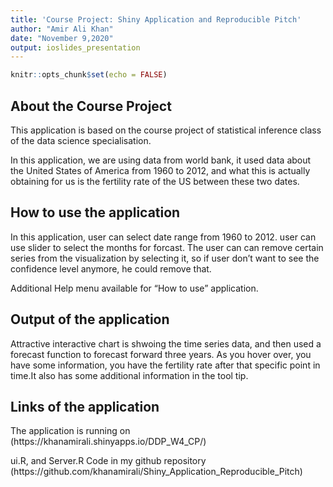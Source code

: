 ---
title: 'Course Project: Shiny Application and Reproducible Pitch'
author: "Amir Ali Khan"
date: "November 9,2020"
output: ioslides_presentation
---

```{r setup, include=FALSE}
knitr::opts_chunk$set(echo = FALSE)
```

## About the Course Project

This application is based on the course project of statistical inference class of the data science specialisation.

In this application, we are using data from world bank, it used data about the United States of America from 1960 to 2012, and what this is actually obtaining for us is the fertility rate of the US between these two dates.

## How to use the application

In this application, user can select date range from 1960 to 2012. user can use slider to select the months for forcast.
The user can can remove certain series from the visualization by selecting it, so if user don't want to see the confidence level anymore, he could remove that.

Additional Help menu available for "How to use" application.

## Output of the application

Attractive interactive chart is shwoing the time series data, and then used a forecast function to forecast forward three years. As you hover over, you have some information, you have the fertility rate after that specific point in time.It also has some additional information in the tool tip.

## Links of the application

The application is running on (https://khanamirali.shinyapps.io/DDP_W4_CP/)

ui.R, and Server.R Code in my github repository (https://github.com/khanamirali/Shiny_Application_Reproducible_Pitch)


